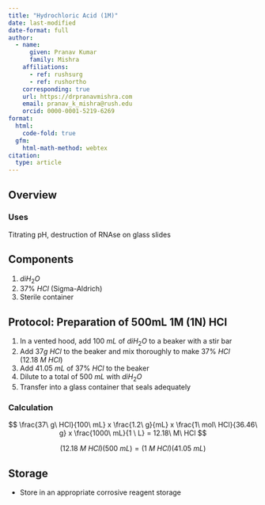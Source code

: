 ```yaml
---
title: "Hydrochloric Acid (1M)"
date: last-modified
date-format: full
author:
  - name:
      given: Pranav Kumar
      family: Mishra
    affiliations:
      - ref: rushsurg
      - ref: rushortho
    corresponding: true
    url: https://drpranavmishra.com
    email: pranav_k_mishra@rush.edu
    orcid: 0000-0001-5219-6269
format:
  html:
    code-fold: true
  gfm:
    html-math-method: webtex
citation:
  type: article
---
```



## Overview

### Uses
Titrating pH, destruction of RNAse on glass slides

## Components
1. $diH_2O$
2. 37% $HCl$ (Sigma-Aldrich)
3. Sterile container


## Protocol: Preparation of 500mL 1M (1N) HCl

1. In a vented hood, add $100\ mL$ of $diH_2O$ to a beaker with a stir bar
2. Add $37 g\ HCl$ to the beaker and mix thoroughly to make $37\%\ HCl$ ($12.18\ M\ HCl$)
3. Add $41.05\ mL$ of $37\%\ HCl$ to the beaker
4. Dilute to a total of $500\ mL$ with $diH_2O$ 
5. Transfer into a glass container that seals adequately

### Calculation

$$
\frac{37\ g\ HCl}{100\ mL} x \frac{1.2\ g}{mL} x \frac{1\ mol\ HCl}{36.46\ g} x \frac{1000\ mL}{1 \ L} = 12.18\ M\ HCl
$$

$$
(12.18\ M\ HCl)(500\ mL) = (1\ M\ HCl)(41.05\ mL)
$$

## Storage
- Store in an appropriate corrosive reagent storage

